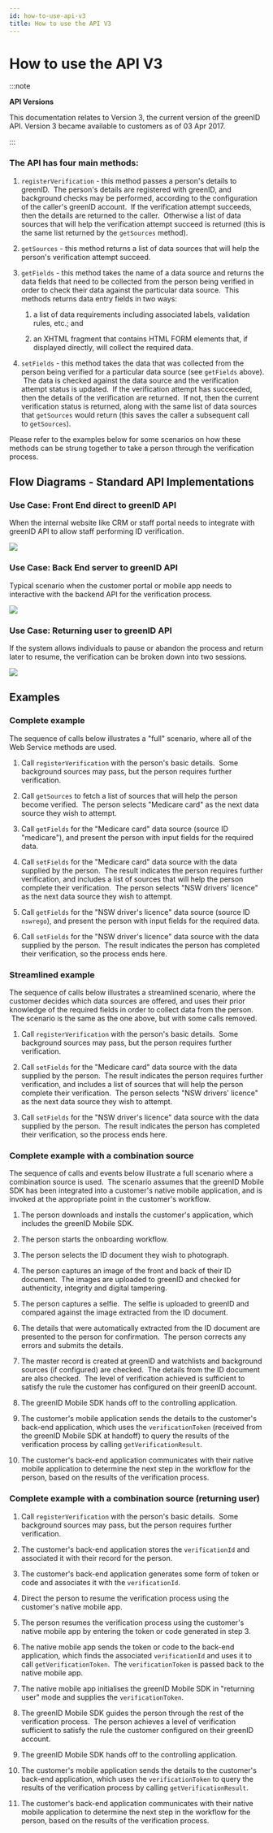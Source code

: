 ```yaml
---
id: how-to-use-api-v3
title: How to use the API V3
---
```


# How to use the API V3

:::note

**API Versions**

This documentation relates to Version 3, the current version of the greenID API. Version 3 became available to customers as of 03 Apr 2017.

:::

### The API has four main methods:

1. `registerVerification` - this method passes a person's details to greenID.  The person's details are registered with greenID, and background checks may be performed, according to the configuration of the caller's greenID account.  If the verification attempt succeeds, then the details are returned to the caller.  Otherwise a list of data sources that will help the verification attempt succeed is returned (this is the same list returned by the `getSources` method).

2. `getSources` - this method returns a list of data sources that will help the person's verification attempt succeed.

3. `getFields` - this method takes the name of a data source and returns the data fields that need to be collected from the person being verified in order to check their data against the particular data source.  This methods returns data entry fields in two ways:

   1. a list of data requirements including associated labels, validation rules, etc.; and

   2. an XHTML fragment that contains HTML FORM elements that, if displayed directly, will collect the required data.

4. `setFields` - this method takes the data that was collected from the person being verified for a particular data source (see `getFields` above).  The data is checked against the data source and the verification attempt status is updated.  If the verification attempt has succeeded, then the details of the verification are returned.  If not, then the current verification status is returned, along with the same list of data sources that `getSources` would return (this saves the caller a subsequent call to `getSources`).

Please refer to the examples below for some scenarios on how these methods can be strung together to take a person through the verification process.

## Flow Diagrams - Standard API Implementations

### Use Case: Front End direct to greenID API

When the internal website like CRM or staff portal needs to integrate with greenID API to allow staff performing ID verification.

![](/img/api-3-1.webp)

### Use Case: Back End server to greenID API

Typical scenario when the customer portal or mobile app needs to interactive with the backend API for the verification process.

![](/img/api-3-2.webp)

### Use Case: Returning user to greenID API

If the system allows individuals to pause or abandon the process and return later to resume, the verification can be broken down into two sessions.

![](/img/api-3-3.webp)

## Examples

### Complete example

The sequence of calls below illustrates a "full" scenario, where all of the Web Service methods are used.

1. Call `registerVerification` with the person's basic details.  Some background sources may pass, but the person requires further verification.

2. Call `getSources` to fetch a list of sources that will help the person become verified.  The person selects "Medicare card" as the next data source they wish to attempt.

3. Call `getFields` for the "Medicare card" data source (source ID "medicare"), and present the person with input fields for the required data.

4. Call `setFields` for the "Medicare card" data source with the data supplied by the person.  The result indicates the person requires further verification, and includes a list of sources that will help the person complete their verification.  The person selects "NSW drivers' licence" as the next data source they wish to attempt.

5. Call `getFields` for the "NSW driver's licence" data source (source ID `nswrego`), and present the person with input fields for the required data.

6. Call `setFields` for the "NSW driver's licence" data source with the data supplied by the person.  The result indicates the person has completed their verification, so the process ends here.

### Streamlined example

The sequence of calls below illustrates a streamlined scenario, where the customer decides which data sources are offered, and uses their prior knowledge of the required fields in order to collect data from the person.  The scenario is the same as the one above, but with some calls removed.

1. Call `registerVerification` with the person's basic details.  Some background sources may pass, but the person requires further verification.

2. Call `setFields` for the "Medicare card" data source with the data supplied by the person.  The result indicates the person requires further verification, and includes a list of sources that will help the person complete their verification.  The person selects "NSW drivers' licence" as the next data source they wish to attempt.

3. Call `setFields` for the "NSW driver's licence" data source with the data supplied by the person.  The result indicates the person has completed their verification, so the process ends here.

### Complete example with a combination source

The sequence of calls and events below illustrate a full scenario where a combination source is used.  The scenario assumes that the greenID Mobile SDK has been integrated into a customer's native mobile application, and is invoked at the appropriate point in the customer's workflow.

1. The person downloads and installs the customer's application, which includes the greenID Mobile SDK.

2. The person starts the onboarding workflow.

3. The person selects the ID document they wish to photograph.

4. The person captures an image of the front and back of their ID document.  The images are uploaded to greenID and checked for authenticity, integrity and digital tampering.

5. The person captures a selfie.  The selfie is uploaded to greenID and compared against the image extracted from the ID document.

6. The details that were automatically extracted from the ID document are presented to the person for confirmation.  The person corrects any errors and submits the details.

7. The master record is created at greenID and watchlists and background sources (if configured) are checked.  The details from the ID document are also checked.  The level of verification achieved is sufficient to satisfy the rule the customer has configured on their greenID account.

8. The greenID Mobile SDK hands off to the controlling application.

9. The customer's mobile application sends the details to the customer's back-end application, which uses the `verificationToken` (received from the greenID Mobile SDK at handoff) to query the results of the verification process by calling `getVerificationResult`.

10. The customer's back-end application communicates with their native mobile application to determine the next step in the workflow for the person, based on the results of the verification process.

### Complete example with a combination source (returning user)

1. Call `registerVerification` with the person's basic details.  Some background sources may pass, but the person requires further verification.

2. The customer's back-end application stores the `verificationId` and associated it with their record for the person.

3. The customer's back-end application generates some form of token or code and associates it with the `verificationId`.

4. Direct the person to resume the verification process using the customer's native mobile app.

5. The person resumes the verification process using the customer's native mobile app by entering the token or code generated in step 3.

6. The native mobile app sends the token or code to the back-end application, which finds the associated `verificationId` and uses it to call `getVerificationToken`.  The `verificationToken` is passed back to the native mobile app.

7. The native mobile app initialises the greenID Mobile SDK in "returning user" mode and supplies the `verificationToken`.

8. The greenID Mobile SDK guides the person through the rest of the verification process.  The person achieves a level of verification sufficient to satisfy the rule the customer configured on their greenID account.

9. The greenID Mobile SDK hands off to the controlling application.

10. The customer's mobile application sends the details to the customer's back-end application, which uses the `verificationToken` to query the results of the verification process by calling `getVerificationResult`.

11. The customer's back-end application communicates with their native mobile application to determine the next step in the workflow for the person, based on the results of the verification process.
